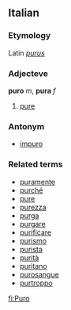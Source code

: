 ==Italian==
===Etymology===
Latin ''[[purus]]''
===Adjecteve===
'''puro''' ''m'', '''pura''' ''f''

# [[pure]]

===Antonym===
*[[impuro]]

===Related terms===
*[[puramente]]
*[[purché]]
*[[pure]]
*[[purezza]]
*[[purga]]
*[[purgare]]
*[[purificare]]
*[[purismo]]
*[[purista]]
*[[purità]]
*[[puritano]]
*[[purosangue]]
*[[purtroppo]]
[[fi:Puro]]